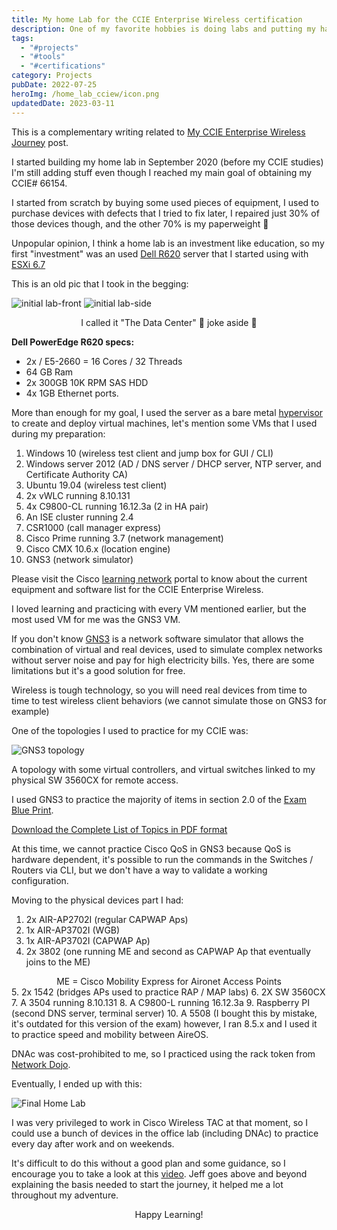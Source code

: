 ```yaml
---
title: My home Lab for the CCIE Enterprise Wireless certification
description: One of my favorite hobbies is doing labs and putting my hands on devices, I'm not the kind of engineer who reads a book and already knows what to do (regarding technology). 
tags:
  - "#projects"
  - "#tools"
  - "#certifications"
category: Projects
pubDate: 2022-07-25
heroImg: /home_lab_cciew/icon.png
updatedDate: 2023-03-11
---
```




<Note>
This is a complementary writing related to <a href="https://google.com/" target="_blank">My CCIE Enterprise Wireless Journey</a> post.
</Note>

I started building my home lab in September 2020 (before my CCIE studies) I'm still adding stuff even though I reached my main goal of obtaining my CCIE# 66154.

I started from scratch by buying some used pieces of equipment, I used to purchase devices with defects that I tried to fix later, I repaired just 30% of those devices though, and the other 70% is my paperweight 🤣

Unpopular opinion, I think a home lab is an investment like education, so my first "investment" was an used <a href="https://i.dell.com/sites/doccontent/shared-content/data-sheets/en/documents/dell-poweredge-r630-spec-sheet.pdf" target="_blank">Dell R620</a>  server that I started using with <a href="https://customerconnect.vmware.com/downloads/info/slug/datacenter_cloud_infrastructure/vmware_vsphere/6_7" target="_blank">ESXi 6.7</a>

This is an old pic that I took in the begging:

![initial lab-front](/home_lab_cciew/image_01.png)
![initial lab-side](/home_lab_cciew/image_02.png)

<div align="center">
I called it "The Data Center" 🤣 joke aside 🤣
</div>

**Dell PowerEdge R620 specs:**

- 2x / E5-2660 = 16 Cores / 32 Threads 
- 64 GB Ram
- 2x 300GB 10K RPM SAS HDD
- 4x 1GB Ethernet ports.

More than enough for my goal, I used the server as a bare metal <a href="https://en.wikipedia.org/wiki/VMware_ESXi" target="_blank">hypervisor</a> to create and deploy virtual machines, let's mention some VMs that I used during my preparation:

1. Windows 10 (wireless test client and jump box for GUI / CLI)
2. Windows server 2012 (AD / DNS server / DHCP server, NTP server, and Certificate Authority CA)
3. Ubuntu 19.04 (wireless test client)
4. 2x vWLC running 8.10.131
5. 4x C9800-CL running 16.12.3a (2 in HA pair)
6. An ISE cluster running 2.4
7. CSR1000 (call manager express)
8. Cisco Prime running 3.7 (network management)
9. Cisco CMX 10.6.x (location engine)
10. GNS3 (network simulator)

Please visit the Cisco <a href="https://learningnetwork.cisco.com/s/article/ccie-enterprise-wireless-v1-0-equipment-and-software-list" target="_blank">learning network</a> portal to know about the current equipment and software list for the CCIE Enterprise Wireless.

I loved learning and practicing with every VM mentioned earlier, but the most used VM for me was the GNS3 VM.

If you don't know <a href="https://www.gns3.com/" target="_blank">GNS3</a> is a network software simulator that allows the combination of virtual and real devices, used to simulate complex networks without server noise and pay for high electricity bills. Yes, there are some limitations but it's a good solution for free. 

Wireless is tough technology, so you will need real devices from time to time to test wireless client behaviors (we cannot simulate those on GNS3 for example)

One of the topologies I used to practice for my CCIE was:

![GNS3 topology](/home_lab_cciew/image_04.jpg)<figcaption>A topology with some virtual controllers, and virtual switches linked to my physical SW 3560CX for remote access.</figcaption>

I used GNS3 to practice the majority of items in section 2.0 of the <a href="https://learningnetwork.cisco.com/s/ccie-enterprise-wireless-exam-topics" target="_blank">Exam Blue Print</a>.

<a href="https://learningcontent.cisco.com/documents/CCIE-Enterprise-Wireless-v1-Exam-Topics.pdf" target="_blank">Download the Complete List of Topics in PDF format</a>

<Important>
At this time, we cannot practice Cisco QoS in GNS3 because QoS is hardware dependent, it's possible to run the commands in the Switches / Routers via CLI, but we don't have a way to validate a working configuration.
</Important>

Moving to the physical devices part I had:

1. 2x AIR-AP2702I (regular CAPWAP Aps)
2. 1x AIR-AP3702I (WGB)
3. 1x AIR-AP3702I (CAPWAP Ap)
4. 2x 3802 (one running ME and second as CAPWAP Ap that eventually joins to the ME)
<div align="center">
ME = Cisco Mobility Express for Aironet Access Points
</div>
5. 2x 1542 (bridges APs used to practice RAP / MAP labs)
6. 2X SW 3560CX
7. A 3504 running 8.10.131
8. A C9800-L running 16.12.3a
9. Raspberry PI (second DNS server, terminal server)
10. A 5508 (I bought this by mistake, it's outdated for this version of the exam) however, I ran 8.5.x and I used it to practice speed and mobility between AireOS.

DNAc was cost-prohibited to me, so I practiced using the rack token from <a href="https://networkdojo.com/" target="_blank">Network Dojo</a>. 

Eventually, I ended up with this:

![Final Home Lab](/home_lab_cciew/image_03.png)

I was very privileged to work in Cisco Wireless TAC at that moment, so I could use a bunch of devices in the office lab (including DNAc) to practice every day after work and on weekends.

It's difficult to do this without a good plan and some guidance, so I encourage you to take a look at this <a href="https://www.youtube.com/watch?v=fsynzBdIpvQ" target="_blank">video</a>. Jeff goes above and beyond explaining the basis needed to start the journey, it helped me a lot throughout my adventure.   

<div align="center">

Happy Learning!

</div>
